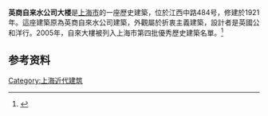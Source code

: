{{上海市优秀历史建筑
|名称 = 英商自来水公司大楼
|图片 = [[File:上海自来水公司大楼·上海黄浦·俯视.jpg|250px]]
|所在 = 上海市黄浦区江西中路484号
|时代 = 1921年
|编号 = 4A002
|公布 = 2003年
}}
'''英商自来水公司大楼'''是[[上海市|上海市]]的一座歷史建築，位於江西中路484号，修建於1921年。這座建築原為英商自來水公司建築，外觀屬於折衷主義建築，設計者是英國公和洋行。2005年，自來大樓被列入上海市第四批優秀歷史建築名單。<ref>{{Cite web |title=第四批优秀历史建筑 |url=http://fgj.sh.gov.cn/yxlsjzcs/20200331/e3b99cf457ae48cab87ad5c02aa0fee3.html |accessdate=2021-02-14 |author=上海市房屋管理局 |date=2019-01-14 |publisher=上海市房屋管理局}}</ref>

== 参考资料 ==
{{reflist}}

{{第四批上海市优秀历史建筑}}
[[Category:上海近代建筑|Category:上海近代建筑]]